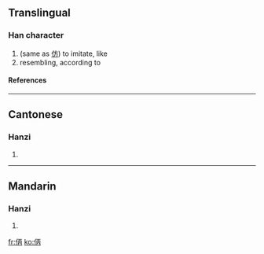 ==Translingual==
===Han character===
{{Han char|rad=人|as=05|sn=7|four=|canj=人一人月 (OMOB)}}
# (same as [[仿]]) to imitate, like
# resembling, according to
====References====
{{Han ref|kx=0096.190|hdz=10130.050|uh=3442|ud=13378}}

----
==Cantonese==
===Hanzi===
{{yue-hanzi|jyut=|y=fong2, pong4}}
# {{defn|Cantonese}}

----
==Mandarin==
===Hanzi===
{{cmn-hanzi|pin=[[fǎng]] (fang3), [[páng]] (pang2)|wg=fang<sup>3</sup>, p'ang<sup>2</sup>}}
# {{defn|Mandarin}}

[[fr:㑂]]
[[ko:㑂]]